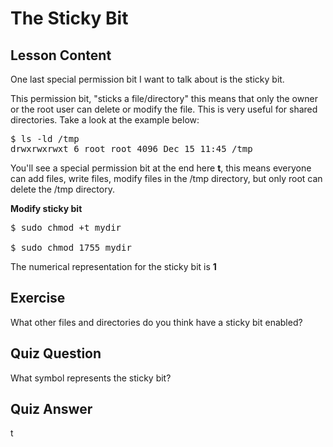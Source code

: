# The Sticky Bit

## Lesson Content

One last special permission bit I want to talk about is the sticky bit. 

This permission bit, "sticks a file/directory" this means that only the owner or the root user can delete or modify the file. This is very useful for shared directories. Take a look at the example below:

<pre>
$ ls -ld /tmp
drwxrwxrwxt 6 root root 4096 Dec 15 11:45 /tmp
</pre>

You'll see a special permission bit at the end here <b>t</b>, this means everyone can add files, write files, modify files in the /tmp directory, but only root can delete the /tmp directory. 

<b>Modify sticky bit</b>

<pre>
$ sudo chmod +t mydir

$ sudo chmod 1755 mydir
</pre>

The numerical representation for the sticky bit is <b>1</b>

## Exercise

What other files and directories do you think have a sticky bit enabled? 

## Quiz Question

What symbol represents the sticky bit?

## Quiz Answer

t